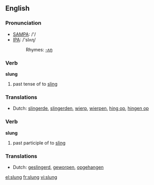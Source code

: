 ==English==

===Pronunciation===
*[[w:SAMPA|SAMPA]]: /'/
*[[w:IPA|IPA]]: /'slʌɳ/
*:Rhymes: [[Rhymes:English:-ʌŋ|-ʌŋ]]

===Verb===
'''slung'''

# past tense of to [[sling]]

===Translations===
*Dutch: [[slingerde]], [[slingerden]], [[wierp]], [[wierpen]], [[hing op]], [[hingen op]]

===Verb===
'''slung'''

# past participle of to [[sling]]

===Translations===
*Dutch: [[geslingerd]], [[geworpen]], [[opgehangen]]

[[el:slung]]
[[fr:slung]]
[[vi:slung]]